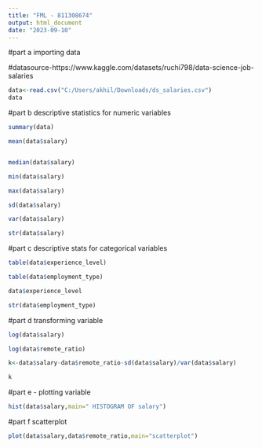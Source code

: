 ---
title: "FML - 811308674"
output: html_document
date: "2023-09-10"
---
#part a importing data

#datasource-https://www.kaggle.com/datasets/ruchi798/data-science-job-salaries



```{r}
data<-read.csv("C:/Users/akhil/Downloads/ds_salaries.csv")
data
```
#part b descriptive statistics for numeric variables 

```{r}
summary(data)

mean(data$salary)


median(data$salary)

min(data$salary)

max(data$salary)

sd(data$salary)

var(data$salary)

str(data$salary)

```
#part c descriptive stats for categorical variables 

```{r}
table(data$experience_level)

table(data$employment_type)

data$experience_level

str(data$employment_type)
```
#part d transforming variable 

```{r}

log(data$salary)

log(data$remote_ratio)

k<-data$salary-data$remote_ratio-sd(data$salary)/var(data$salary)

k

```
#part e - plotting variable 
```{r}
hist(data$salary,main=" HISTOGRAM OF salary")

```
#part f scatterplot
```{r}
plot(data$salary,data$remote_ratio,main="scatterplot")
```

